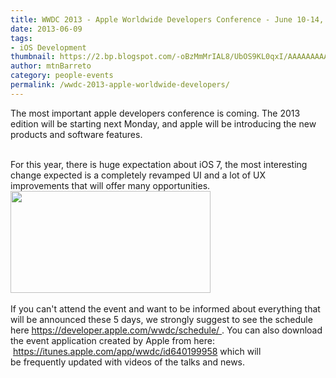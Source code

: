 ```yaml
---
title: WWDC 2013 - Apple Worldwide Developers Conference - June 10-14, San Francisco
date: 2013-06-09
tags:
- iOS Development
thumbnail: https://2.bp.blogspot.com/-oBzMmMrIAL8/UbOS9KL0qxI/AAAAAAAAAK4/v8CNWDFOL8k/s72-c/wwdc13-about-main.jpg
author: mtnBarreto
category: people-events
permalink: /wwdc-2013-apple-worldwide-developers/
---
```


<p>
  The most important apple developers conference is coming. The 2013 edition will be starting next Monday, and apple will be introducing the new products and software features.
</p>
<br/>
<div>For this year, there is&nbsp;huge&nbsp;expectation about iOS 7, the most interesting change expected is a&nbsp;completely revamped UI and a lot of UX improvements that will offer many opportunities.</div>
<img border="0" height="163" src="https://2.bp.blogspot.com/-oBzMmMrIAL8/UbOS9KL0qxI/AAAAAAAAAK4/v8CNWDFOL8k/s1600/wwdc13-about-main.jpg" width="320" />
<div>
  <div>
    <br />If you can't attend the event and want to be informed about everything that will be announced these 5 days, we strongly suggest to see the schedule here <a href="https://developer.apple.com/wwdc/schedule/" target="_blank">https://developer.apple.com/wwdc/schedule/&nbsp;</a>.
    You can also download the event application created by Apple from here: &nbsp;<a href="https://itunes.apple.com/app/wwdc/id640199958">https://itunes.apple.com/app/wwdc/id640199958</a>&nbsp;which will be&nbsp;frequently&nbsp;updated with videos of
    the talks and news.
  </div>
</div>
